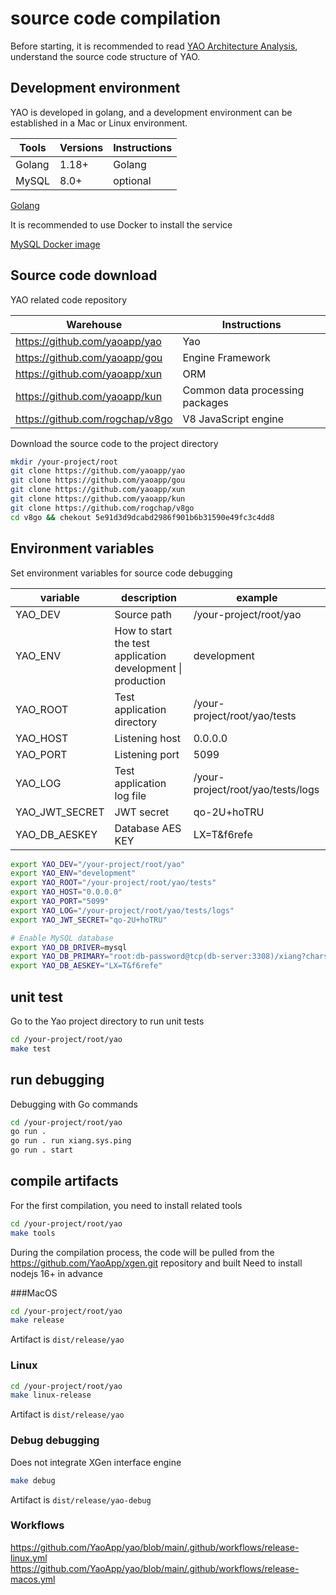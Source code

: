 # source code compilation

Before starting, it is recommended to read [YAO Architecture Analysis](../Introduction/Yao%20Architecture%20Analysis), understand the source code structure of YAO.

## Development environment

YAO is developed in golang, and a development environment can be established in a Mac or Linux environment.

| Tools  | Versions | Instructions |
| ------ | -------- | ------------ |
| Golang | 1.18+    | Golang       |
| MySQL  | 8.0+     | optional     |

[Golang](https://go.dev/learn/)

It is recommended to use Docker to install the service

[MySQL Docker image](https://hub.docker.com/layers/mysql/library/mysql/8.0.26/images/sha256-882e55f40d61034a2bb8a1abab1353571ad2a33866f382350788eb34740528b5?context=explore)

## Source code download

YAO related code repository

| Warehouse                       | Instructions                    |
| ------------------------------- | ------------------------------- |
| https://github.com/yaoapp/yao   | Yao                             |
| https://github.com/yaoapp/gou   | Engine Framework                |
| https://github.com/yaoapp/xun   | ORM                             |
| https://github.com/yaoapp/kun   | Common data processing packages |
| https://github.com/rogchap/v8go | V8 JavaScript engine            |

Download the source code to the project directory

```bash
mkdir /your-project/root
git clone https://github.com/yaoapp/yao
git clone https://github.com/yaoapp/gou
git clone https://github.com/yaoapp/xun
git clone https://github.com/yaoapp/kun
git clone https://github.com/rogchap/v8go
cd v8go && chekout 5e91d3d9dcabd2986f901b6b31590e49fc3c4dd8
```

## Environment variables

Set environment variables for source code debugging

| variable       | description                                                 | example                           |
| -------------- | ----------------------------------------------------------- | --------------------------------- |
| YAO_DEV        | Source path                                                 | /your-project/root/yao            |
| YAO_ENV        | How to start the test application development \| production | development                       |
| YAO_ROOT       | Test application directory                                  | /your-project/root/yao/tests      |
| YAO_HOST       | Listening host                                              | 0.0.0.0                           |
| YAO_PORT       | Listening port                                              | 5099                              |
| YAO_LOG        | Test application log file                                   | /your-project/root/yao/tests/logs |
| YAO_JWT_SECRET | JWT secret                                                  | qo-2U+hoTRU                       |
| YAO_DB_AESKEY  | Database AES KEY                                            | LX=T&f6refe                       |

```bash
export YAO_DEV="/your-project/root/yao"
export YAO_ENV="development"
export YAO_ROOT="/your-project/root/yao/tests"
export YAO_HOST="0.0.0.0"
export YAO_PORT="5099"
export YAO_LOG="/your-project/root/yao/tests/logs"
export YAO_JWT_SECRET="qo-2U+hoTRU"

# Enable MySQL database
export YAO_DB_DRIVER=mysql
export YAO_DB_PRIMARY="root:db-password@tcp(db-server:3308)/xiang?charset=utf8mb4&parseTime=True&loc=Local"
export YAO_DB_AESKEY="LX=T&f6refe"

```

## unit test

Go to the Yao project directory to run unit tests

```bash
cd /your-project/root/yao
make test
```

## run debugging

Debugging with Go commands

```bash
cd /your-project/root/yao
go run .
go run . run xiang.sys.ping
go run . start
```

## compile artifacts

For the first compilation, you need to install related tools

```bash
cd /your-project/root/yao
make tools
```

During the compilation process, the code will be pulled from the https://github.com/YaoApp/xgen.git repository and built
Need to install nodejs 16+ in advance

###MacOS

```bash
cd /your-project/root/yao
make release
```

Artifact is `dist/release/yao`

### Linux

```bash
cd /your-project/root/yao
make linux-release
```

Artifact is `dist/release/yao`

### Debug debugging

Does not integrate XGen interface engine

```bash
make debug
```

Artifact is `dist/release/yao-debug`

### Workflows

https://github.com/YaoApp/yao/blob/main/.github/workflows/release-linux.yml
https://github.com/YaoApp/yao/blob/main/.github/workflows/release-macos.yml

<Div style={{ display: "flex", justifyContent: "space-between" }}>
  <Link type="prev" title="Write Widget" link="Expert/Write Widget"></Link>
  <Link
    type="next"
    title="Participate&Contribute"
    link="Expert/Participate&Contribute"
  ></Link>
</Div>
